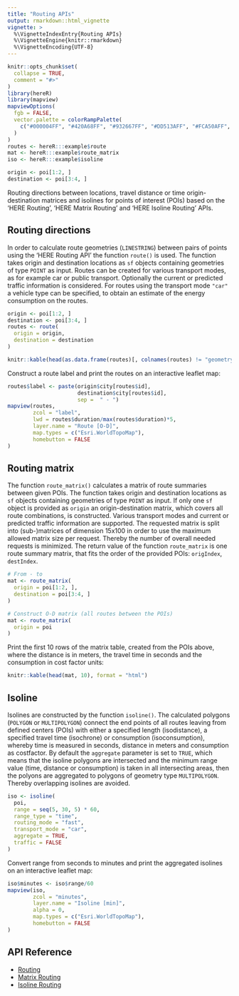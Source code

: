 ```yaml
---
title: "Routing APIs"
output: rmarkdown::html_vignette
vignette: >
  %\VignetteIndexEntry{Routing APIs}
  %\VignetteEngine{knitr::rmarkdown}
  %\VignetteEncoding{UTF-8}
---
```


```r
knitr::opts_chunk$set(
  collapse = TRUE,
  comment = "#>"
)
library(hereR)
library(mapview)
mapviewOptions(
  fgb = FALSE,
  vector.palette = colorRampPalette(
    c("#000004FF", "#420A68FF", "#932667FF", "#DD513AFF", "#FCA50AFF", "#FCFFA4FF")
  )
)
routes <- hereR:::example$route
mat <- hereR:::example$route_matrix
iso <- hereR:::example$isoline

origin <- poi[1:2, ]
destination <- poi[3:4, ]
```

Routing directions between locations, travel distance or time origin-destination matrices and isolines for points of interest (POIs) based on the 'HERE Routing', 'HERE Matrix Routing' and 'HERE Isoline Routing' APIs.

## Routing directions

In order to calculate route geometries (`LINESTRING`) between pairs of points using the 'HERE Routing API' the function `route()` is used. The function takes origin and destination locations as `sf` objects containing geometries of type `POINT` as input. Routes can be created for various transport modes, as for example car or public transport. Optionally the current or predicted traffic information is considered. For routes using the transport mode `"car"` a vehicle type can be specified, to obtain an estimate of the energy consumption on the routes.

```r
origin <- poi[1:2, ]
destination <- poi[3:4, ]
routes <- route(
  origin = origin,
  destination = destination
)
```

```r
knitr::kable(head(as.data.frame(routes)[, colnames(routes) != "geometry"]), format = "html")
```

Construct a route label and print the routes on an interactive leaflet map:

```r
routes$label <- paste(origin$city[routes$id],
                      destination$city[routes$id],
                      sep =  " - ")
mapview(routes,
        zcol = "label",
        lwd = routes$duration/max(routes$duration)*5,
        layer.name = "Route [O-D]",
        map.types = c("Esri.WorldTopoMap"),
        homebutton = FALSE
)
```

## Routing matrix

The function `route_matrix()` calculates a matrix of route summaries between given POIs. The function takes origin and destination locations as `sf` objects containing geometries of type `POINT` as input. If only one `sf` object is provided as `origin` an origin-destination matrix, which covers all route combinations, is constructed. Various transport modes and current or predicted traffic information are supported. The requested matrix is split into (sub-)matrices of dimension 15x100 in order to use the maximum allowed matrix size per request. Thereby the number of overall needed requests is minimized. The return value of the function `route_matrix` is one route summary matrix, that fits the order of the provided POIs: `origIndex`, `destIndex`.

```r
# From - to
mat <- route_matrix(
  origin = poi[1:2, ],
  destination = poi[3:4, ]
)

# Construct O-D matrix (all routes between the POIs)
mat <- route_matrix(
  origin = poi
)
```

Print the first 10 rows of the matrix table, created from the POIs above, where the distance is in meters, the travel time in seconds and the consumption in cost factor units:

```r
knitr::kable(head(mat, 10), format = "html")
```

## Isoline

Isolines are constructed by the function `isoline()`. The calculated polygons (`POLYGON` or `MULTIPOLYGON`) connect the end points of all routes leaving from defined centers (POIs) with either a specified length (isodistance), a specified travel time (isochrone) or consumption (isoconsumption), whereby time is measured in seconds, distance in meters and consumption as costfactor. By default the `aggregate` parameter is set to `TRUE`, which means that the isoline polygons are intersected and the minimum range value (time, distance or consumption) is taken in all intersecting areas, then the polyons are aggregated to polygons of geometry type `MULTIPOLYGON`. Thereby overlapping isolines are avoided.

```r
iso <- isoline(
  poi,
  range = seq(5, 30, 5) * 60,
  range_type = "time",
  routing_mode = "fast",
  transport_mode = "car",
  aggregate = TRUE,
  traffic = FALSE
)
```

Convert range from seconds to minutes and print the aggregated isolines on an interactive leaflet map:

```r
iso$minutes <- iso$range/60
mapview(iso,
        zcol = "minutes",
        layer.name = "Isoline [min]",
        alpha = 0,
        map.types = c("Esri.WorldTopoMap"),
        homebutton = FALSE
)
```

## API Reference

* [Routing](https://developer.here.com/documentation/routing-api/8.16.0/dev_guide/index.html)
* [Matrix Routing](https://developer.here.com/documentation/matrix-routing-api/8.2.0/dev_guide/index.html)
* [Isoline Routing](https://developer.here.com/documentation/isoline-routing-api/8.4.0/dev_guide/index.html)
